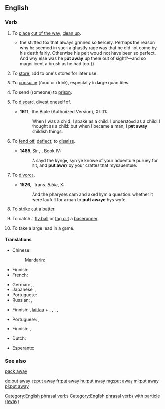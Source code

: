 {{also|putaway}}
==English==

===Verb===
{{head|en|verb|head=[[put]] [[away]]}}

# {{context|transitive|lang=en}} To [[place]] [[out of the way]], [[clean up]].
#: {{usex|lang=en|Please '''put away''' the tools when you are finished.}}
#: {{usex|lang=en|I '''put the clothes away''' so as to neaten the room.}}
#* {{quote-book|year=1879|author={{w|Richard Jefferies}}|title=[http://gutenberg.org/ebooks/13730 The Amateur Poacher]|chapter=1
|passage={{...}}the stuffed fox that always grinned so fiercely. Perhaps the reason why he seemed in such a ghastly rage was that he did not come by his death fairly. Otherwise his pelt would not have been so perfect. And why else was he '''put away''' up there out of sight?&mdash;and so magnificent a brush as he had too.}}
# {{context|transitive|lang=en}} To [[store]], add to one's stores for later use.
#: {{usex|lang=en|Preparing for the worst, they '''put away''' food for the winter.}}
# {{context|transitive|colloquial|lang=en}} To [[consume]] (food or drink), especially in large quantities.
#: {{usex|lang=en|You wouldn't think such a small person could '''put away''' so much food.}}
# {{context|transitive|lang=en}} To send (someone) to [[prison]].
#: {{usex|lang=en|He was convicted and they '''put''' him '''away''' for 10 years.}}
# {{context|transitive|now|_|formal|_|or|_|literary|lang=en}} To [[discard]], divest oneself of.
#* '''1611''', The Bible (Authorized Version), {{w|First Epistle to the Corinthians|1&nbsp;Corinthians}} XIII.11:
#*: When I was a child, I spake as a child, I understood as a child, I thought as a child: but when I became a man, I '''put away''' childish things.
# {{context|obsolete|transitive|lang=en}} To [[fend off]], [[deflect]]; to [[dismiss]].
#* '''1485''', Sir {{w|Thomas Malory}}, ''{{w|Le Morte d'Arthur}}'', Book IV:
#*: A sayd the kynge, syn ye knowe of your aduenture puruey for hit, and '''put awey''' by your craftes that mysauenture.
# {{context|archaic|transitive|lang=en}} To [[divorce]].
#* '''1526''', {{w|William Tyndale}}, trans. ''Bible'', {{w|Gospel of Mark|Mark}} X:
#*: And the pharyses cam and axed hym a question: whether it were laufull for a man to '''putt awaye''' hys wyfe.
# {{context|baseball|lang=en}} To [[strike out]] a [[batter]].
# {{context|baseball|lang=en}} To catch a [[fly ball]] or [[tag out]] a [[baserunner]].
# {{context|baseball|lang=en}} To take a large lead in a game.

====Translations====
{{trans-top|to place out of the way}}
* Chinese:
*: Mandarin: {{t+|cmn|收拾|tr=shōushí|sc=Hani}}
* Finnish: {{t|fi|paikoilleen|alt=panna paikoilleen}}
* French: {{t+|fr|ranger}}
{{trans-mid}}
* German: {{t+|de|wegräumen}}, {{t+|de|weglegen}}, {{t+|de|aufräumen}}
* Japanese: {{t|ja|片付ける|tr=かたづける, katazukeru|sc=Jpan}}, {{t|ja|しまう|tr=shimau|sc=Jpan}}
* Portuguese: {{t+|pt|guardar}}
* Russian: {{t+|ru|убирать|impf|tr=ubirátʹ|sc=Cyrl}}, {{t+|ru|убрать|pf|tr=ubrátʹ|sc=Cyrl}}
{{trans-bottom}}

{{trans-top|to store for later use}}
* Finnish: {{t+|fi|panna}}, [[laittaa#Finnish|laittaa]] + {{t|fi|talteen}}, {{t|fi|syrjään}}, {{t|fi|sivuun}}, {{t|fi|säästöön}} {{qualifier|any combination will do}}, {{t+|fi|säästää}}
{{trans-mid}}
* Portuguese: {{t|pt|estocar}}, {{t+|pt|armazenar}}
{{trans-bottom}}

{{trans-top|to consume in large quantities}}
* Finnish: {{t+|fi|ahmia}}, {{t+|fi|törsätä}}
{{trans-mid}}
{{trans-bottom}}

{{checktrans-top}}
* Dutch: {{t+check|nl|wegzetten}}
{{trans-mid}}
* Esperanto: {{t-check|eo|formeti}}
{{trans-bottom}}

===See also===
[[pack away]]

[[Category:English phrasal verbs]]
[[Category:English phrasal verbs with particle (away)]]

[[de:put away]]
[[et:put away]]
[[fr:put away]]
[[hu:put away]]
[[mg:put away]]
[[ml:put away]]
[[pl:put away]]